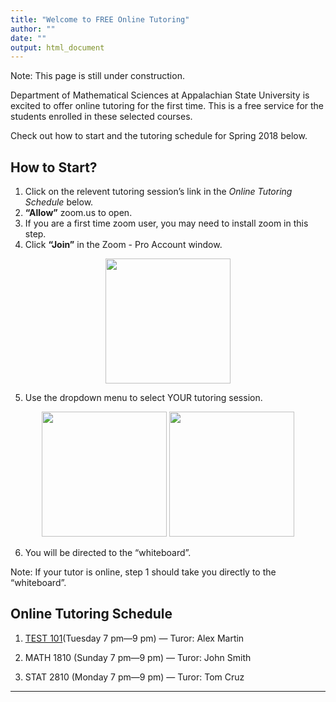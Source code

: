 ```yaml
---
title: "Welcome to FREE Online Tutoring"
author: ""
date: ""
output: html_document
---
```

Note: This page is still under construction.

Department of Mathematical Sciences at Appalachian State University is excited to offer online tutoring for the first time. This is a free service for the students enrolled in these selected courses.

Check out how to start and the tutoring schedule for Spring 2018 below. 



## **How to Start?**
1. Click on the relevent tutoring session's link in the *Online Tutoring Schedule* below.
2. **"Allow"** zoom.us to open.
3. If you are a first time zoom user, you may need to install zoom in this step.
4. Click **"Join"** in the Zoom - Pro Account window.

<div style="text-align:center">
<p float="center">
  <img src="./images/join.png" width="200" />

</p>
</div>

5. Use the dropdown menu to select YOUR tutoring session.

<div style="text-align:center">
<p float="center">
  <img src="./images/drop1.png" width="200" />
  <img src="./images/drop2.png" width="200" /> 

</p>
</div>

6. You will be directed to the "whiteboard".

Note: If your tutor is online, step 1 should take you directly to the "whiteboard".



## **Online Tutoring Schedule**

1. [TEST 101](https://appstate.zoom.us/j/569840173)(Tuesday 7 pm---9 pm) ---  Turor: Alex Martin

2. MATH 1810 (Sunday 7 pm---9 pm) ---  Turor: John Smith

3. STAT 2810 (Monday 7 pm---9 pm) ---  Turor: Tom Cruz




***



